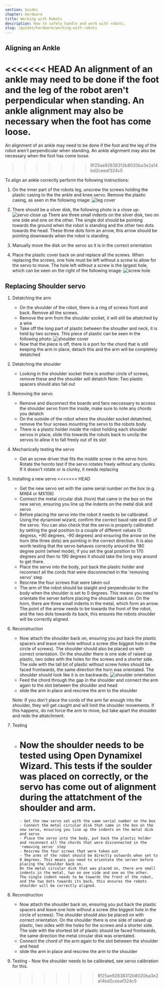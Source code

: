 ```yaml
---
section: Guides
chapter: Hardware
title: Working with Robots
description: How to safely handle and work with robots.
slug: /guides/hardware/working-with-robots
---
```


## Aligning an Ankle

<<<<<<< HEAD
An alignment of an ankle may need to be done if the foot and the leg of the robot aren't perpendicular when standing.
An ankle alignment may also be necessary when the foot has come loose.
=======
An alignment of an ankle may need to be done if the foot and the leg of the robot aren't perpendicular when standing.
An ankle alignment may also be necessary when the foot has come loose.

> > > > > > > 8f25ae92838312b8020ba3e2a14bd2ceeaf324c5

To align an ankle correctly perform the following instructions:

1. On the inner part of the robots leg, unscrew the screws holding the plastic casing to the the ankle and knee servo.
   Remove the plastic casing, as seen in the following image:
   ![leg cover](./images/ankle_leg/leg_cover.jpg 'leg cover')

2. There should be a silver disk, the following photo is a close up:
   ![servo close up](./images/ankle_leg/servo_close.jpg 'servo close up')
   There are three small indents on the silver disk, two on one side and one on the other. The single dot should be pointing towards the ground when the robot is standing and the other two dots towards the head.
   These three dots form an arrow, this arrow should be pointing downwards when the robot is standing.

3. Manually move the disk on the servo so it is in the correct orientation

4. Place the plastic cover back on and replace all the screws. When replacing the screws, one hole must be left without a screw to allow for the servo to move. The hole left without a screw is the largest hole, which can be seen on the right of the following image:
   ![screw hole](./images/angle_leg/screw_holes.jpg 'screw hole')

## Replacing Shoulder servo

1.  Detatching the arm

    - On the shoulder of the robot, there is a ring of screws front and back. Remove all the screws.
    - Remove the arm from the shoulder socket, it will still be attatched by a wire
    - Take off the long part of plastic between the shoudler and neck, it is held by two screws. This piece of plastic can be seen in the following photo:
      ![shoulder cover](./images/shoulder/shoulder.jpg 'shoulder cover')
    - Now that the piece is off, there is a port for the chord that is still keeping the arm in place, detach this and the arm will be completely detatched

2.  Detatching the shoulder
    - Looking in the shoulder socket there is another circle of screws, remove these and the shoulder will detatch
      Note: Two plastic spacers should also fall out
3.  Removing the servo

    - Remove and disconnect the boards and fans neccessary to access the shoulder servo from the inside, make sure to note any chords you detatch
    - On the outside of the robot where the shoulder socket detatched, remove the four screws mounting the servo to the robots body
    - There is a plastic holder inside the robot holding each shoulder servos in place, slide this towards the robots back to unclip the servos to allow it to fall freely out of its slot

4.  Mechanically testing the servo
    - Get an screw driver that fits the middle screw in the servo horn. Rotate the hornto test if the servo rotates freely without any clunks. If it doesn't rotate or is clunky, it needs replacing
5.  Installing a new servo
    <<<<<<< HEAD

    - Get the new servo set with the same serial number on the box (e.g. MX64 or MX106)
    - Connect the metal circular disk (horn) that came in the box on the new servo, ensuring you line up the indents on the metal disk and servo
    - Before placing the servo into the robot it needs to be calibrated. Using the dynamixel wizard, confirm the correct baud rate and ID of the servo. You can also check that the servo is properly calibrated by setting the goal position to a couple of different values (0 degress, +90 degrees, -90 degrees) and ensuring the arrow on the horn (the three dots) are pointing in the correct direction. It is also worth testing that the servo behaves correctly around the 180 degree point (wheel mode), if you set the goal position to 170 degrees and then to 190 degrees it should take the long way around to get there.
    - Place the servo into the body, put back the plastic holder and reconnect all the cords that were disconnected in the 'removing servo' step
    - Rescrew the four screws that were taken out
    - The arm of the robot should be staight and perpendicular to the body when the shoulder is set to 0 degrees. This means you need to orientate the server before placing the shoulder back on.
      On the horn, there are three small indents in the metal, which form an arrow. The point of the arrow needs to be towards the front of the robot, and the two dots towards its back, this ensures the robots shoulder will be correctly aligned.

6.  Reconstruction

    - Now attach the shoulder back on, ensuring you put back the plastic spacers and leave one hole without a screw (the biggest hole in the circle of screws). The shoulder should also be placed on
      with correct orientation. On the shoulder there is one side of raised up plastic, two sides with the holes for the screws and a shorter side. The side with the tall bit of plastic without screw holes should be faced frontwards,
      the same direction the horn was orientated. The shoulder should look like it is on backwards.
      ![shoulder orientation](./images/shoulder/shoulder_orientation2.jpg 'shoulder orientation')
    - Feed the chord through the gap in the shoulder and connect the arm again to the slot between the shoulder and head
    - slide the arm in place and rescrew the arm to the shoulder

    Note: If you don't place the cords of the arm far enough into the shoulder, they will get caught and will limit the shoulder movements. If this happens, do not force the arm to move, but take apart the shoulder and redo the attatchment.

7.  Testing

    - # Now the shoulder needs to be tested using Open Dynamixel Wizard. This tests if the soulder was placed on correctly, or the servo has come out of alignment during the attatchment of the shoulder and arm.
          - Get the new servo set with the same serial number on the box
          - Connect the metal circular disk that came in the box on the new servo, ensuring you line up the indents on the metal disk and servo
          - Place the servo into the body, put back the plastic holder and reconnect all the chords that were disconnected in the 'removing servo' step
          - Rescrew the four screws that were taken out
          - The arms of the robot should be directly outwards when set to 0 degrees. This means you need to orientate the server before placing the shoulder back on.
          On the metal circular disk that was placed on, there are small indents in the metal, two on one side and one on the other.
          The single indent needs to be towards the front of the robot, and the two dots towards its back, this ensures the robots shoulder will be correctly aligned.

8.  Reconstruction

    - Now attach the shoulder back on, ensuring you put back the plastic spacers and leave one hole without a screw (the biggest hole in the circle of screws). The shoulder should also be placed on
      with correct orientation. On the shoulder there is one side of raised up plastic, two sides with the holes for the screws and a shorter side. The side with the shortest bit of plastic should be faced frontwards,
      the same direction the metal circular disk was orientated.
    - Connect the chord of the arm again to the slot between the shoulder and head
    - slide the arm in place and rescrew the arm to the shoulder

9.  Testing - Now the shoulder needs to be calibrated, see servo calibration for this.
    > > > > > > > 8f25ae92838312b8020ba3e2a14bd2ceeaf324c5
